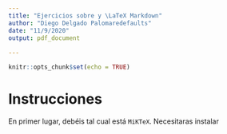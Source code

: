 ```yaml
---
title: "Ejercicios sobre y \LaTeX Markdown"
author: "Diego Delgado Palomaredefaults"
date: "11/9/2020"
output: pdf_document
 
---
```


```r
knitr::opts_chunk$set(echo = TRUE)
```

# Instrucciones

En primer lugar, debéis tal cual está ``MiKTeX``.  Necesitaras instalar 